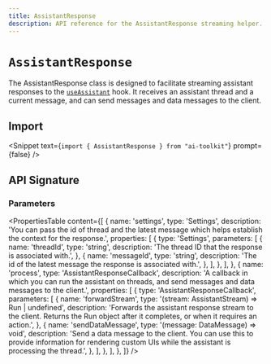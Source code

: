 ```yaml
---
title: AssistantResponse
description: API reference for the AssistantResponse streaming helper.
---
```


# `AssistantResponse`

The AssistantResponse class is designed to facilitate streaming assistant responses to the [`useAssistant`](/docs/reference/ai-toolkit-ui/use-assistant) hook.
It receives an assistant thread and a current message, and can send messages and data messages to the client.

## Import

<Snippet text={`import { AssistantResponse } from "ai-toolkit"`} prompt={false} />

## API Signature

### Parameters

<PropertiesTable
  content={[
    {
      name: 'settings',
      type: 'Settings',
      description:
        'You can pass the id of thread and the latest message which helps establish the context for the response.',
      properties: [
        {
          type: 'Settings',
          parameters: [
            {
              name: 'threadId',
              type: 'string',
              description:
                'The thread ID that the response is associated with.',
            },
            {
              name: 'messageId',
              type: 'string',
              description:
                'The id of the latest message the response is associated with.',
            },
          ],
        },
      ],
    },
    {
      name: 'process',
      type: 'AssistantResponseCallback',
      description:
        'A callback in which you can run the assistant on threads, and send messages and data messages to the client.',
      properties: [
        {
          type: 'AssistantResponseCallback',
          parameters: [
            {
              name: 'forwardStream',
              type: '(stream: AssistantStream) => Run | undefined',
              description:
                'Forwards the assistant response stream to the client. Returns the Run object after it completes, or when it requires an action.',
            },
            {
              name: 'sendDataMessage',
              type: '(message: DataMessage) => void',
              description:
                'Send a data message to the client. You can use this to provide information for rendering custom UIs while the assistant is processing the thread.',
            },
          ],
        },
      ],
    },
  ]}
/>
